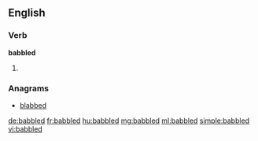 ==English==

===Verb===
'''babbled'''

# {{past of|babble}}

===Anagrams===
* [[blabbed#English|blabbed]]

[[de:babbled]]
[[fr:babbled]]
[[hu:babbled]]
[[mg:babbled]]
[[ml:babbled]]
[[simple:babbled]]
[[vi:babbled]]